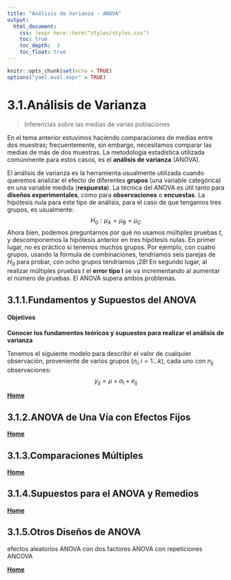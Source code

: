 ```yaml
---
title: "Análisis de Varianza - ANOVA"
output:
  html_document:
    css: !expr here::here("styles/styles.css")
    toc: true
    toc_depth:  3
    toc_float: true
---
```


```r
knitr::opts_chunk$set(echo = TRUE)
options("yaml.eval.expr" = TRUE)
```

# 3.1.Análisis de Varianza  
> Inferencias sobre las medias de varias poblaciones   

En el tema anterior estuvimos haciendo comparaciones de medias entre dos muestras; frecuentemente, sin embargo, necesitamos comparar las medias de más de dos muestras.  La metodología estadística utilizada comúnmente para estos casos, es el __análisis de varianza__ (ANOVA).

El análisis de varianza es la herramienta usualmente utilizada cuando queremos analizar el efecto de diferentes __grupos__ (una variable categórica) en una variable medida (__respuesta__).  La técnica del ANOVA es útil tanto para __diseños experimentales__, como para __observaciones__ o __encuestas__.  La hipótesis nula para este tipo de análisis, para el caso de que tengamos tres grupos, es usualmente:  
$$H_0 : \mu_A = \mu_B = \mu_C$$
Ahora bien, podemos preguntarnos por qué no usamos múltiples pruebas _t_, y descomponemos la hipótesis anterior en tres hipótesis nulas.  En primer lugar, no es práctico si tenemos muchos grupos.  Por ejemplo, con cuatro grupos, usando la fórmula de combinaciones, tendríamos seis parejas de $H_0$ para probar, con ocho grupos tendríamos ¡28!  En segundo lugar, al realizar múltiples pruebas _t_ el __error tipo I__ se va incrementando al aumentar el número de pruebas.  El ANOVA supera ambos problemas.  

## 3.1.1.Fundamentos y Supuestos del ANOVA  
#### Objetivos  
__Conocer los fundamentos teóricos y supuestos para realizar el análisis de varianza__  

Tenemos el siguiente modelo para describir el valor de cualquier observación, proveniente de varios grupos ($n_i, i=1...k$), cada uno con $n_{ij}$ observaciones:  
$$y_{ij} = \mu + \alpha_i + e_{ij}$$



[  __Home__](https://dsfernandez.github.io/bioestadisticas/index.html)

## 3.1.2.ANOVA de Una Vía con Efectos Fijos



[  __Home__](https://dsfernandez.github.io/bioestadisticas/index.html)

## 3.1.3.Comparaciones Múltiples



[  __Home__](https://dsfernandez.github.io/bioestadisticas/index.html)

## 3.1.4.Supuestos para el ANOVA y Remedios

 

[  __Home__](https://dsfernandez.github.io/bioestadisticas/index.html)

## 3.1.5.Otros Diseños de ANOVA

efectos aleatorios
ANOVA con dos factores
ANOVA con repeticiones
ANCOVA
 

[  __Home__](https://dsfernandez.github.io/bioestadisticas/index.html)

